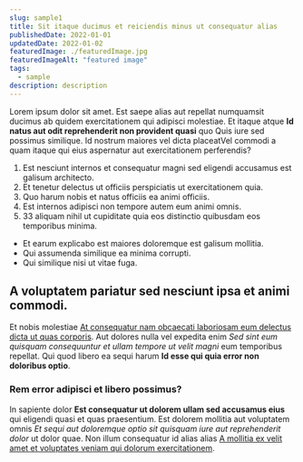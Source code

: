 ```yaml
---
slug: sample1
title: Sit itaque ducimus et reiciendis minus ut consequatur alias
publishedDate: 2022-01-01
updatedDate: 2022-01-02
featuredImage: ./featuredImage.jpg
featuredImageAlt: "featured image"
tags:
  - sample
description: description
---
```


Lorem ipsum dolor sit amet. Est saepe alias aut repellat numquamsit ducimus ab quidem exercitationem qui adipisci molestiae. Et itaque atque **Id natus aut odit reprehenderit non provident quasi** quo Quis iure sed possimus similique. Id nostrum maiores vel dicta placeatVel commodi a quam itaque qui eius aspernatur aut exercitationem perferendis?

1.  Est nesciunt internos et consequatur magni sed eligendi accusamus est galisum architecto.
2.  Et tenetur delectus ut officiis perspiciatis ut exercitationem quia.
3.  Quo harum nobis et natus officiis ea animi officiis.
4.  Est internos adipisci non tempore autem eum animi omnis.
5.  33 aliquam nihil ut cupiditate quia eos distinctio quibusdam eos temporibus minima.

- Et earum explicabo est maiores doloremque est galisum mollitia.
- Qui assumenda similique ea minima corrupti.
- Qui similique nisi ut vitae fuga.

## A voluptatem pariatur sed nesciunt ipsa et animi commodi.

Et nobis molestiae [At consequatur nam obcaecati laboriosam eum delectus dicta ut quas corporis](https://www.loremipzum.com). Aut dolores nulla vel expedita enim _Sed sint eum quisquam consequuntur et ullam tempore ut velit magni_ eum temporibus repellat. Qui quod libero ea sequi harum **Id esse qui quia error non doloribus optio**.

### Rem error adipisci et libero possimus?

In sapiente dolor **Est consequatur ut dolorem ullam sed accusamus eius** qui eligendi quasi et quas praesentium. Est dolorem mollitia aut voluptatem omnis _Et sequi aut doloremque optio sit quisquam iure aut reprehenderit dolor_ ut dolor quae. Non illum consequatur id alias alias [A mollitia ex velit amet et voluptates veniam qui dolorum exercitationem](https://www.loremipzum.com).
